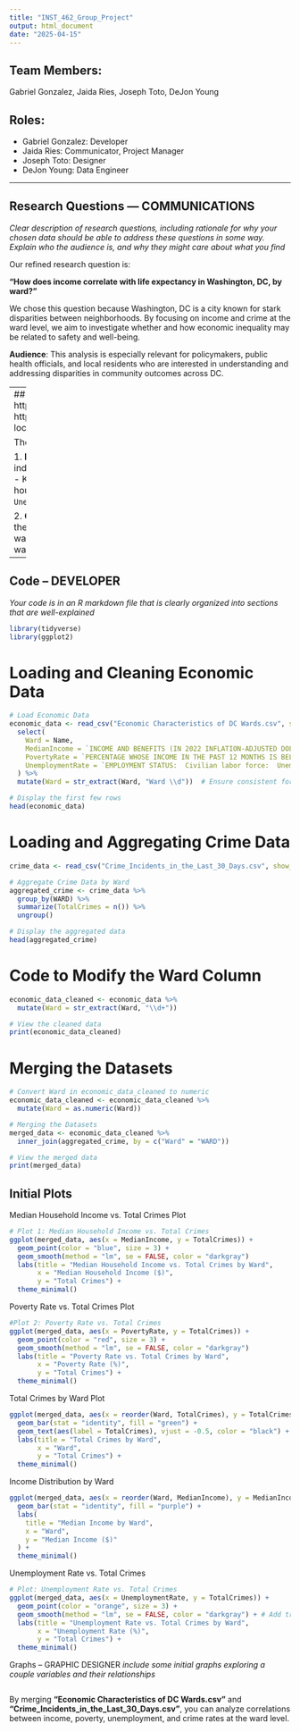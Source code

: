 ```yaml
---
title: "INST_462_Group_Project"
output: html_document
date: "2025-04-15"
---
```


## Team Members:
Gabriel Gonzalez, Jaida Ries, Joseph Toto, DeJon Young
 

## Roles:
- Gabriel Gonzalez: Developer 
- Jaida Ries: Communicator, Project Manager
- Joseph Toto: Designer
- DeJon Young: Data Engineer

---

## Research Questions — COMMUNICATIONS
*Clear description of research questions, including rationale for why your chosen data should be able to address these questions in some way. Explain who the audience is, and why they might care about what you find*

Our refined research question is:

**"How does income correlate with life expectancy in Washington, DC, by ward?"**

We chose this question because Washington, DC is a city known for stark disparities between neighborhoods. By focusing on income and crime at the ward level, we aim to investigate whether and how economic inequality may be related to safety and well-being.

**Audience**: This analysis is especially relevant for policymakers, public health officials, and local residents who are interested in understanding and addressing disparities in community outcomes across DC.

---
## Data Description — DATA ENGINEER
## Data Links 
*insert links here*
https://opendata.dc.gov/apps/2f6f21d035984e9c9438ae494022aa2a/explore 
https://opendata.dc.gov/datasets/dc3289eab3d2400ea49c154863312434_8/explore?location=38.904042%2C-77.012050%2C10.64 

The **initial datasets** selected for Phase 2 are:

1. **Economic Characteristics of DC Wards.csv**  
   - Contains ward-level economic indicators including median household income, poverty rates, and unemployment levels.
   - Key variables:
     - `Ward`: Unique identifier for each ward.
     - `MedianIncome`: Median household income.
     - `PovertyRate`: Percentage of residents below the poverty line.
     - `UnemploymentRate`: Percentage of the population unemployed.

2. **Crime_Incidents_in_the_Last_30_Days.csv**  
   - Includes crime incidents reported in the last 30 days, categorized by ward.
   - Key variables:
     - `WARD`: Unique identifier for each ward.
     - `OFFENSE`: Type of crime committed.
     - `REPORT_DAT`: Date and time when the crime was reported.

---


## Code -- DEVELOPER
*Your code is in an R markdown file that is clearly organized into sections that are well-explained*
```r
library(tidyverse)
library(ggplot2)
```


# Loading and Cleaning Economic Data
```r
# Load Economic Data
economic_data <- read_csv("Economic Characteristics of DC Wards.csv", show_col_types = FALSE ) %>%
  select(
    Ward = Name,
    MedianIncome = `INCOME AND BENEFITS (IN 2022 INFLATION-ADJUSTED DOLLARS):  Total households:  Median household income (dollars)`,
    PovertyRate = `PERCENTAGE WHOSE INCOME IN THE PAST 12 MONTHS IS BELOW THE POVERTY LEVEL:  All people`,
    UnemploymentRate = `EMPLOYMENT STATUS:  Civilian labor force:  Unemployment Rate`
  ) %>%
  mutate(Ward = str_extract(Ward, "Ward \\d"))  # Ensure consistent formatting

# Display the first few rows
head(economic_data)
```

# Loading and Aggregating Crime Data
```r
crime_data <- read_csv("Crime_Incidents_in_the_Last_30_Days.csv", show_col_types = FALSE)

# Aggregate Crime Data by Ward 
aggregated_crime <- crime_data %>%
  group_by(WARD) %>%
  summarize(TotalCrimes = n()) %>%
  ungroup()

# Display the aggregated data
head(aggregated_crime)

```

# Code to Modify the Ward Column 
```r
economic_data_cleaned <- economic_data %>%
  mutate(Ward = str_extract(Ward, "\\d+"))

# View the cleaned data 
print(economic_data_cleaned)

```

# Merging the Datasets 
```r

# Convert Ward in economic_data_cleaned to numeric 
economic_data_cleaned <- economic_data_cleaned %>%
  mutate(Ward = as.numeric(Ward))

# Merging the Datasets
merged_data <- economic_data_cleaned %>%
  inner_join(aggregated_crime, by = c("Ward" = "WARD"))

```

```r
# View the merged data
print(merged_data)
```


## Initial Plots 
Median Household Income vs. Total Crimes Plot
```r
# Plot 1: Median Household Income vs. Total Crimes 
ggplot(merged_data, aes(x = MedianIncome, y = TotalCrimes)) + 
  geom_point(color = "blue", size = 3) + 
  geom_smooth(method = "lm", se = FALSE, color = "darkgray")
  labs(title = "Median Household Income vs. Total Crimes by Ward",
       x = "Median Household Income ($)",
       y = "Total Crimes") + 
  theme_minimal()
```


Poverty Rate vs. Total Crimes Plot
```r
#Plot 2: Poverty Rate vs. Total Crimes
ggplot(merged_data, aes(x = PovertyRate, y = TotalCrimes)) +
  geom_point(color = "red", size = 3) +
  geom_smooth(method = "lm", se = FALSE, color = "darkgray")
  labs(title = "Poverty Rate vs. Total Crimes by Ward",
       x = "Poverty Rate (%)",
       y = "Total Crimes") +
  theme_minimal()
```

Total Crimes by Ward Plot
```r
ggplot(merged_data, aes(x = reorder(Ward, TotalCrimes), y = TotalCrimes)) +
  geom_bar(stat = "identity", fill = "green") +
  geom_text(aes(label = TotalCrimes), vjust = -0.5, color = "black") + 
  labs(title = "Total Crimes by Ward",
       x = "Ward",
       y = "Total Crimes") +
  theme_minimal() 

```

Income Distribution by Ward

```r
ggplot(merged_data, aes(x = reorder(Ward, MedianIncome), y = MedianIncome)) +
  geom_bar(stat = "identity", fill = "purple") +
  labs(
    title = "Median Income by Ward", 
    x = "Ward",
    y = "Median Income ($)"
  ) +
  theme_minimal() 
```

Unemployment Rate vs. Total Crimes
```r

# Plot: Unemployment Rate vs. Total Crimes
ggplot(merged_data, aes(x = UnemploymentRate, y = TotalCrimes)) +
  geom_point(color = "orange", size = 3) +
  geom_smooth(method = "lm", se = FALSE, color = "darkgray") + # Add trend line
  labs(title = "Unemployment Rate vs. Total Crimes by Ward",
       x = "Unemployment Rate (%)",
       y = "Total Crimes") +
  theme_minimal()

```



Graphs -- GRAPHIC DESIGNER 
*include some initial graphs exploring a couple variables and their relationships*

```r

```

By merging **"Economic Characteristics of DC Wards.csv"** and **"Crime_Incidents_in_the_Last_30_Days.csv"**, you can analyze correlations between income, poverty, unemployment, and crime rates at the ward level.
